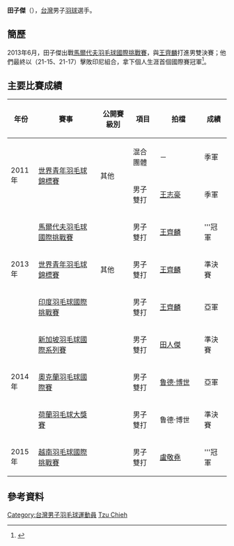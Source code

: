 {{noteTA|G1=Badminton}}
{{Infobox 羽球選手
| playername              = 田子傑
| image                   = 
| size                    = 
| caption                 = 
| birth_name              = 
| date_of_birth           = {{birth_date_and_age|1995|1|19}}
| place_of_birth          = 
| height                  = 
| weight                  =
| event                   = 男子雙打、混合雙打
| country                 = {{ROC}}
| years_active            = 
| handedness              = 
| coach                   = 
| highest_ranking         = 第49位（男雙-[[魯德·博世|魯德·博世]]）
| date_of_highest_ranking = 2015年8月27日<ref name="highest-ranking">[http://bwfcontent.tournamentsoftware.com/ranking/player.aspx?id=6111&player=211411 BWF World Ranking - Ranking of TIEN Tzu Chieh (79416)]{{en}}</ref>
| current_ranking         = 沒有排名
| date_of_current_ranking = 
| played                  = 66勝–38負（男雙）<br/>10勝–8負（混雙）
| titles                  = 
| bwf_profile             = 5D31C173-BCF5-4F9C-9F6C-63479F8641F3
| bwf_id                  = 79416
| updated                 = 2013年12月17日
}}
{{MedalTableTop}}
{{MedalSport | 男子[[羽毛球|羽毛球]]}}
{{MedalCountry | {{TPE}}}}
{{MedalCompetition | [[世界青年羽毛球錦標賽|世界青年羽毛球錦標賽]]}}
{{MedalBronze| [[2011年世界青年羽毛球錦標賽|2011年 桃園縣]] | 混合團體 }}
{{MedalBronze| [[2011年世界青年羽毛球錦標賽|2011年 桃園縣]] | 男子雙打 }}
{{MedalBronze| [[2013年世界青年羽毛球錦標賽|2013年 曼谷]] | 男子雙打 }}
{{MedalBottom}}
'''田子傑'''（{{bd|1995年|1月19日|||catIdx=T田}}），[[台灣|台灣]]男子[[羽球|羽球]]選手。

==簡歷==
2013年6月，田子傑出戰[[2013年馬爾代夫羽毛球國際挑戰賽|馬爾代夫羽毛球國際挑戰賽]]，與[[王齊麟|王齊麟]]打進男雙決賽；他們最終以（21-15、21-17）擊敗印尼組合，拿下個人生涯首個國際賽冠軍<ref>{{cite news|author=黃秀仁|title=羽球》台灣選手泰國黃金大獎賽、馬爾地夫挑戰賽傳捷報|url=http://www.ltsports.com.tw/other/complex/98860-2013-06-09-19-31-03|newspaper=麗台運動報|date=2013-06-09|access-date=2013-12-17|archive-url=https://web.archive.org/web/20131217105520/http://www.ltsports.com.tw/other/complex/98860-2013-06-09-19-31-03|archive-date=2013-12-17|dead-url=yes}}</ref>。

==主要比賽成績==
{| class=wikitable style="text-align:center; font-size:small;" 
!width="50"|年份
!width="180"|賽事
!width="80"|公開賽級別
!width="60"|項目
!width="120"|拍檔
!width="50"|成績
|-
!rowspan="2"|2011年
|rowspan="2"|[[2011年世界青年羽毛球錦標賽|世界青年羽毛球錦標賽]]
|rowspan="2"|其他
|混合團體
|－
|bgcolor="#b8860b"|季軍
|-
|男子雙打
|[[王志豪|王志豪]]
|bgcolor="#b8860b"|季軍
|-
!rowspan="3"|2013年
|[[2013年馬爾代夫羽毛球國際挑戰賽|馬爾代夫羽毛球國際挑戰賽]]
|{{BWFIC}}
|男子雙打
|[[王齊麟|王齊麟]]
|bgcolor="gold"|'''冠軍
|-
|[[2013年世界青年羽毛球錦標賽|世界青年羽毛球錦標賽]]
|其他
|男子雙打
|[[王齊麟|王齊麟]]
|bgcolor="#b8860b"|準決賽
|-
|[[2013年印度羽毛球國際挑戰賽|印度羽毛球國際挑戰賽]]
|{{BWFIC}}
|男子雙打
|[[王齊麟|王齊麟]]
|bgcolor="silver"|亞軍
|-
!rowspan="3"|2014年
|[[2014年新加坡羽毛球國際系列賽|新加坡羽毛球國際系列賽]]
|{{BWFIS}}
|男子雙打
|[[田人傑|田人傑]]
|bgcolor="#b8860b"|準決賽
|-
|[[2014年奧克蘭羽毛球國際賽|奧克蘭羽毛球國際賽]]
|{{BWFIS}}
|男子雙打
|{{flagicon|NED}} [[鲁德·博世|鲁德·博世]]
|bgcolor="silver"|亞軍
|-
|[[2014年荷蘭羽毛球大獎賽|荷蘭羽毛球大獎賽]]
|{{BWFGP}}
|男子雙打
|{{flagicon|NED}} 鲁德·博世
|bgcolor="#b8860b"|準決賽
|-
!rowspan="1"|2015年
|[[2015年越南羽毛球國際挑戰賽|越南羽毛球國際挑戰賽]]
|{{BWFIC}}
|男子雙打
|[[盧敬堯|盧敬堯]]
|bgcolor="gold"|'''冠軍
|}
{{BWF賽事級別索引}}

==參考資料==
{{Reflist}}

{{DEFAULTSORT:TIEN Tzu Chieh}}
[[Category:台灣男子羽毛球運動員|Category:台灣男子羽毛球運動員]]
[[Category:田姓|Tzu Chieh]]
